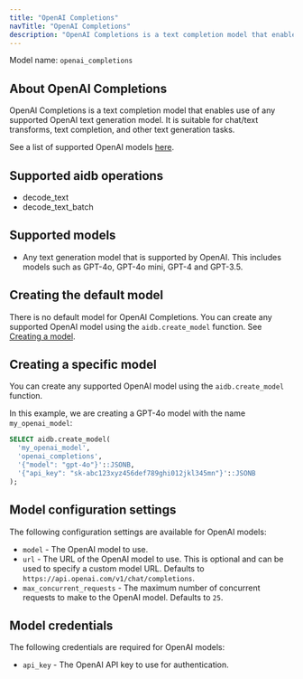 ```yaml
---
title: "OpenAI Completions"
navTitle: "OpenAI Completions"
description: "OpenAI Completions is a text completion model that enables use of any OpenAI text generation model."
---
```


Model name: `openai_completions`

## About OpenAI Completions

OpenAI Completions is a text completion model that enables use of any supported OpenAI text generation model. It is suitable for chat/text transforms, text completion, and other text generation tasks.

See a list of supported OpenAI models [here](https://platform.openai.com/docs/models#models-overview).

## Supported aidb operations

* decode_text
* decode_text_batch

## Supported models

* Any text generation model that is supported by OpenAI. This includes models such as GPT-4o, GPT-4o mini, GPT-4 and GPT-3.5.

## Creating the default model

There is no default model for OpenAI Completions. You can create any supported OpenAI model using the `aidb.create_model` function. See [Creating a model](#creating-a-specific-model).

## Creating a specific model

You can create any supported OpenAI model using the `aidb.create_model` function.

In this example, we are creating a GPT-4o model with the name `my_openai_model`:

```sql
SELECT aidb.create_model(
  'my_openai_model',
  'openai_completions',
  '{"model": "gpt-4o"}'::JSONB,
  '{"api_key": "sk-abc123xyz456def789ghi012jkl345mn"}'::JSONB 
);
```

## Model configuration settings

The following configuration settings are available for OpenAI models:

* `model` - The OpenAI model to use.
* `url` - The URL of the OpenAI model to use. This is optional and can be used to specify a custom model URL. Defaults to `https://api.openai.com/v1/chat/completions`.
* `max_concurrent_requests` - The maximum number of concurrent requests to make to the OpenAI model. Defaults to `25`.

## Model credentials

The following credentials are required for OpenAI models:

* `api_key` - The OpenAI API key to use for authentication.

